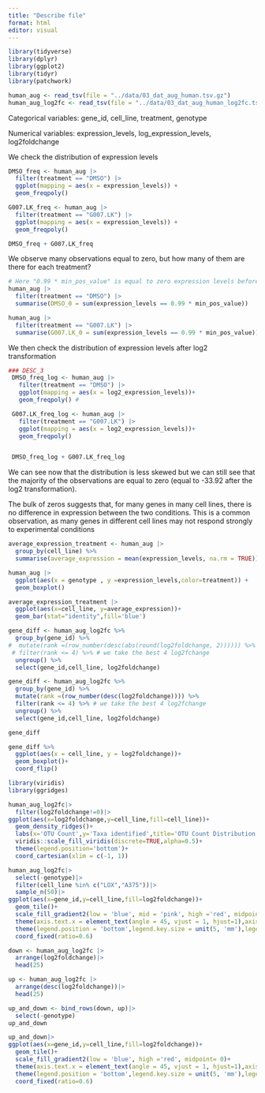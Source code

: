 ```yaml
---
title: "Describe file"
format: html
editor: visual
---
```


```r
library(tidyverse)
library(dplyr)
library(ggplot2)
library(tidyr)
library(patchwork)

human_aug <- read_tsv(file = "../data/03_dat_aug_human.tsv.gz")
human_aug_log2fc <- read_tsv(file = "../data/03_dat_aug_human_log2fc.tsv.gz")
```

Categorical variables: gene_id, cell_line, treatment, genotype

Numerical variables: expression_levels, log_expression_levels, log2foldchange

We check the distribution of expression levels

```r
DMSO_freq <- human_aug |> 
  filter(treatment == "DMSO") |> 
  ggplot(mapping = aes(x = expression_levels)) +
  geom_freqpoly()

G007.LK_freq <- human_aug |>
  filter(treatment == "G007.LK") |> 
  ggplot(mapping = aes(x = expression_levels)) +
  geom_freqpoly()

DMSO_freq + G007.LK_freq
```

We observe many observations equal to zero, but how many of them are there for each treatment?

```r
# Here "0.99 * min_pos_value" is equal to zero expression levels before adding the offset 
human_aug |> 
  filter(treatment == "DMSO") |> 
  summarise(DMSO_0 = sum(expression_levels == 0.99 * min_pos_value))

human_aug |>
  filter(treatment == "G007.LK") |> 
  summarise(G007.LK_0 = sum(expression_levels == 0.99 * min_pos_value))
```

We then check the distribution of expression levels after log2 transformation

```r
### DESC_3
 DMSO_freq_log <- human_aug |>
   filter(treatment == "DMSO") |>
   ggplot(mapping = aes(x = log2_expression_levels))+
   geom_freqpoly() #

 G007.LK_freq_log <- human_aug |>
   filter(treatment == "G007.LK") |>
   ggplot(mapping = aes(x = log2_expression_levels))+
   geom_freqpoly()


 DMSO_freq_log + G007.LK_freq_log
```

We can see now that the distribution is less skewed but we can still see that the majority of the observations are equal to zero (equal to -33.92 after the log2 transformation).

The bulk of zeros suggests that, for many genes in many cell lines, there is no difference in expression between the two conditions. This is a common observation, as many genes in different cell lines may not respond strongly to experimental conditions

```r
average_expression_treatment <- human_aug |>
  group_by(cell_line) %>%
  summarise(average_expression = mean(expression_levels, na.rm = TRUE))

human_aug |> 
  ggplot(aes(x = genotype , y =expression_levels,color=treatment)) +
  geom_boxplot()

average_expression_treatment |>
  ggplot(aes(x=cell_line, y=average_expression))+
  geom_bar(stat="identity",fill='blue')
```

```r
gene_diff <- human_aug_log2fc %>%
  group_by(gene_id) %>%
#  mutate(rank =(row_number(desc(abs(round(log2foldchange, 2)))))) %>%
 # filter(rank <= 4) %>% # we take the best 4 log2fchange
  ungroup() %>%
  select(gene_id,cell_line, log2foldchange)
```

```r

gene_diff <- human_aug_log2fc %>%
  group_by(gene_id) %>%
  mutate(rank =(row_number(desc(log2foldchange)))) %>%
  filter(rank <= 4) %>% # we take the best 4 log2fchange
  ungroup() %>%
  select(gene_id,cell_line, log2foldchange) 

gene_diff
```

```r
gene_diff %>% 
  ggplot(aes(x = cell_line, y = log2foldchange))+
  geom_boxplot()+
  coord_flip()
```

```r
library(viridis)
library(ggridges)

human_aug_log2fc|>
  filter(log2foldchange!=0)|>
ggplot(aes(x=log2foldchange,y=cell_line,fill=cell_line))+
  geom_density_ridges()+
  labs(x='OTU Count',y='Taxa identified',title='OTU Count Distribution for 5 Taxa Stratified on Site',caption='Data from blah blah')+
  viridis::scale_fill_viridis(discrete=TRUE,alpha=0.5)+
  theme(legend.position='bottom')+
  coord_cartesian(xlim = c(-1, 1))

```

```r
human_aug_log2fc|>
  select(-genotype)|>
  filter(cell_line %in% c("LOX","A375"))|>
  sample_n(50)|>
ggplot(aes(x=gene_id,y=cell_line,fill=log2foldchange))+
  geom_tile()+
  scale_fill_gradient2(low = 'blue', mid = 'pink', high ='red', midpoint= 0)+
  theme(axis.text.x = element_text(angle = 45, vjust = 1, hjust=1),axis.text=element_text(size=4),axis.title=element_text(size=5))+
  theme(legend.position = 'bottom',legend.key.size = unit(5, 'mm'),legend.title=element_text(size=5),legend.text=element_text(size=5))+
  coord_fixed(ratio=0.6)
```

```r
down <- human_aug_log2fc |>
  arrange(log2foldchange)|>
  head(25)

up <- human_aug_log2fc |>
  arrange(desc(log2foldchange))|>
  head(25)

up_and_down <- bind_rows(down, up)|>
  select(-genotype)
up_and_down

up_and_down|>
ggplot(aes(x=gene_id,y=cell_line,fill=log2foldchange))+
  geom_tile()+
  scale_fill_gradient2(low = 'blue', high ='red', midpoint= 0)+
  theme(axis.text.x = element_text(angle = 45, vjust = 1, hjust=1),axis.text=element_text(size=4),axis.title=element_text(size=5))+
  theme(legend.position = 'bottom',legend.key.size = unit(5, 'mm'),legend.title=element_text(size=5),legend.text=element_text(size=5))+
  coord_fixed(ratio=0.6)
```
